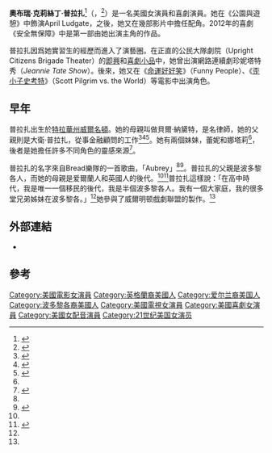 {{Infobox comedian
|name        = Aubrey Plaza
|image       = Aubrey_Plaza_2012_Shankbone.JPG
|caption     = 攝於2012年
|imagesize   =
|birth_name  = Aubrey Christina Plaza<ref name=bullett/>
|birth_date  = {{birth date and age|1984|6|26}}
|birth_place = [[美國|美國]][[華盛頓|華盛頓]]
|active      = 2004年－現今
|website     = {{url|http://aubreyplaza.tumblr.com/}}
}}
'''奧布瑞·克莉絲丁·普拉扎'''<ref name="bullett">{{Cite web |url=http://www.bullettmedia.com/article/aubrey-plaza-finally-confronts-her-multiple-personalities/ |title=Aubrey Plaza Finally Confronts Her Multiple Personalities |last=Plaza |first=Aubrey |date=2012-03-01 |website=Bullett Magazine |access-date=2016-06-30 |archive-url=https://web.archive.org/web/20130119063607/http://bullettmedia.com/article/aubrey-plaza-finally-confronts-her-multiple-personalities/ |archive-date=2013-01-19 |dead-url=yes }}</ref>（{{lang-en|Aubrey Christina Plaza}}，{{bd|1984年|6月26日||}}<ref>{{Cite news|url=http://articles.latimes.com/2009/aug/03/entertainment/et-plaza3|title=Aubrey Plaza: Funny person|last=Olsen|first=Mark|date=August 3, 2009|newspaper=[[Los_Angeles_Times|Los Angeles Times]]|accessdate=2016-06-30|archive-date=2012-11-03|archive-url=https://web.archive.org/web/20121103024553/http://articles.latimes.com/2009/aug/03/entertainment/et-plaza3|dead-url=no}}</ref>）是一名美國女演員和喜劇演員。她在《公園與遊憩》中飾演April Ludgate，之後，她又在幾部影片中擔任配角。2012年的喜劇《安全無保障》中是第一部由她出演主角的作品。

普拉扎因爲她實習生的經歷而進入了演藝圈。在正直的公民大隊劇院（Upright Citizens Brigade Theater）的[[即興劇場|即興]]和[[喜剧小品|喜劇小品]]中，她曾出演網路連續劇珍妮塔特秀（''Jeannie Tate Show''）。後來，她又在《[[命運好好笑|命運好好笑]]》（Funny People）、《[[歪小子史考特|歪小子史考特]]》（Scott Pilgrim vs. the World）等電影中出演角色。

== 早年 ==
普拉扎出生於[[特拉華州|特拉華州]][[威尔明顿_(特拉华州)|威爾名頓]]。她的母親叫做貝爾·納黛特，是名律師，她的父親則是大衛·普拉扎，從事金融顧問的工作<ref name="delawaretoday">{{Cite web|url=http://www.delawaretoday.com/Delaware-Today/March-2012/Aubrey-Plaza-of-NBCs-Parks-and-Recreation-Wilmington-Native-Is-Building-a-Buzz-in-Hollywood/|title=Aubrey Plaza of NBC’s Parks and Recreation: Wilmington Native Is Building a Buzz in Hollywood|author=John Micklos Jr.|date=February 16, 2012|publisher=Delaware Today|accessdate=2016-06-30|archive-date=2015-09-23|archive-url=https://web.archive.org/web/20150923213442/http://www.delawaretoday.com/Delaware-Today/March-2012/Aubrey-Plaza-of-NBCs-Parks-and-Recreation-Wilmington-Native-Is-Building-a-Buzz-in-Hollywood/|dead-url=no}}</ref><ref name="cormier">{{Cite web|url=http://blogs.delawareonline.com/pulpculture/2010/01/15/from-wilmy-to-hollywood/|title=From Wilmy to Hollywood|date=January 15, 2010|last=Cormier|first=Ryan|work=Delaware Online|publisher=[[The_News_Journal|The News Journal]]|accessdate=2016-06-30|archive-date=2017-04-22|archive-url=https://web.archive.org/web/20170422161029/http://blogs.delawareonline.com/pulpculture/2010/01/15/from-wilmy-to-hollywood/|dead-url=no}}</ref><ref>{{Cite web|url=http://pqasb.pqarchiver.com/delawareonline/access/1941543461.html?FMT=ABS&FMTS=ABS:FT&type=current&date=Jan+17%2C+2010&author=RYAN+CORMIER&pub=The+News+Journal&desc=Hey%2C+aren't+you+that+funny+girl%3F&pqatl=google|title=Hey, aren't you that funny girl?|accessdate=January 2, 2011|date=January 17, 2010|last=Cormier|first=Ryan|publisher=[[The_News_Journal|The News Journal]]}}</ref>。她有兩個妹妹，蕾妮和娜塔莉<ref name="delawaretoday"/>，後者是她擔任許多不同角色的靈感來源<ref name="latina">{{Cite web|url=http://www.latina.com/entertainment/tv/parks-recreation-star-aubrey-plaza-explains-why-shes-so-hot-right-now|title=''Parks & Recreation'' star Aubrey Plaza explains why she's so hot right now|date=April 9, 2009|last=Herrera|first=Monica|work=[[Latina_(magazine)|Latina]]|access-date=2016-06-30|archive-date=2012-06-18|archive-url=https://web.archive.org/web/20120618122858/http://www.latina.com/entertainment/tv/parks-recreation-star-aubrey-plaza-explains-why-shes-so-hot-right-now|dead-url=no}}</ref>。

普拉扎的名字來自Bread樂隊的一首歌曲，「Aubrey」<ref name="delawaretoday"/><ref>{{Cite web|url=http://www.blackbookmag.com/nightlife/track-list-aubrey-plaza-rocks-the-boat-1.21149|title=Tracklist: Aubrey Plaza Rocks the Boat - BlackBook|accessdate=January 2, 2011|date=March 11, 2012|publisher=Blackbookmag.com|archiveurl=https://web.archive.org/web/20120216213740/http://www.blackbookmag.com/nightlife/track-list-aubrey-plaza-rocks-the-boat-1.21149|archivedate=2012年2月16日|deadurl=yes}}</ref>。普拉扎的父親是波多黎各人，而她的母親是爱爾蘭人和英國人的後代。<ref name="delawaretoday"/><ref>{{Cite web|url=http://www.nydailynews.com/entertainment/tv-movies/girl-slouch-article-1.376882|title=This girl's no slouch|accessdate=January 2, 2011|author=Lee Hernández|date=June 11, 2009|publisher=Nydailynews.com|archive-date=2013-09-11|archive-url=https://web.archive.org/web/20130911081715/http://www.nydailynews.com/entertainment/tv-movies/girl-slouch-article-1.376882|dead-url=no}}</ref>普拉扎這樣說：「在高中時代，我是唯一一個移民的後代，我是半個波多黎各人。我有一個大家庭，我的很多堂兄弟姊妹在波多黎各。」<ref name="latina"/>她參與了威爾明顿戲劇聯盟的製作。<ref name="delawaretoday"/>

==外部連結==
*{{IMDb name|id=2201555|name=奧布瑞}}

==參考==
{{Reflist|2}}
{{DEFAULTSORT: Plaza, Aubrey}}
[[Category:美國電影女演員|Category:美國電影女演員]]
[[Category:英格蘭裔美國人|Category:英格蘭裔美國人]]
[[Category:爱尔兰裔美国人|Category:爱尔兰裔美国人]]
[[Category:波多黎各裔美國人|Category:波多黎各裔美國人]]
[[Category:美國電視女演員|Category:美國電視女演員]]
[[Category:美國喜劇女演員|Category:美國喜劇女演員]]
[[Category:美國女配音演員|Category:美國女配音演員]]
[[Category:21世纪美国女演员|Category:21世纪美国女演员]]